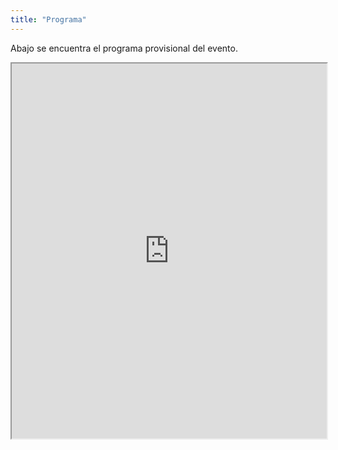 ```yaml
---
title: "Programa"
---
```


Abajo se encuentra el programa provisional del evento.

<iframe src="https://docs.google.com/spreadsheets/d/e/2PACX-1vS4Aa-z6_SFoM2knC0cbxk9FfrV4UsinAaBJ5p-XRyYGSUEBihHt7F8TM9Ls4_QFv7LK_yE8XJJDGqL/pubhtml?gid=1015468497&amp;single=true&amp;widget=true&amp;headers=false" style="width: 100%; height: 600px;"></iframe>

